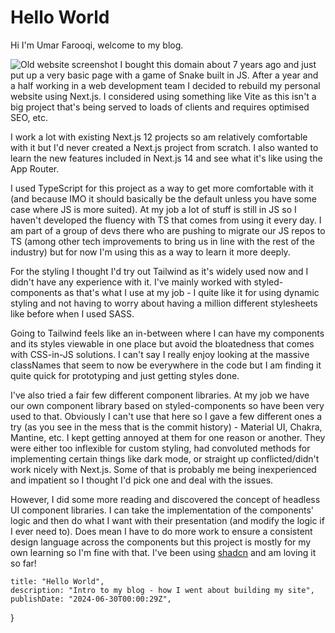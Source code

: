# Hello World

Hi I'm Umar Farooqi, welcome to my blog.

![Old website screenshot](./old-website.png)
I bought this domain about 7 years ago and just put up a very basic page with a game of Snake built in JS. After a
year and a half working in a web development team I decided to rebuild my personal website using Next.js. I
considered using something like Vite as this isn't a big project that's being served to loads of clients and
requires optimised SEO, etc.

I work a lot with existing Next.js 12 projects so am relatively comfortable with it but
I'd never created a Next.js project from scratch. I also wanted to learn the new features included in Next.js 14 and
see what it's like using the App Router.


I used TypeScript for this project as a way to get more comfortable with it (and because IMO it should basically be the
default unless you have some case where JS is more suited). At my job a lot of stuff is still in JS so I haven't
developed the fluency with TS that comes from using it every day. I am part of a group of devs there who are pushing
to migrate our JS repos to TS (among other tech improvements to bring us in line with the rest of the industry) but
for now I'm using this as a way to learn it more deeply.


For the styling I thought I'd try out Tailwind as it's widely used now and I didn't have any experience with it.
I've mainly worked with styled-components as that's what I use at my job - I quite like it for using dynamic styling
and not having to worry about having a million different stylesheets like before when I used SASS.

Going to Tailwind feels like an in-between where I can have my components and its styles viewable in one place but
avoid the bloatedness that comes with CSS-in-JS solutions. I can't say I really enjoy looking at the massive
classNames that seem to now be everywhere in the code but I am finding it quite quick for prototyping and just
getting styles done.


I've also tried a fair few different component libraries. At my job we have our own component library based on
styled-components so have been very used to that. Obviously I can't use that here so I gave a few different ones a
try (as you see in the mess that is the commit history) - Material UI, Chakra, Mantine, etc. I kept getting annoyed
at them for one reason or another. They were either too inflexible for custom styling, had convoluted methods for
implementing certain things like dark mode, or straight up conflicted/didn't work nicely with Next.js. Some of
that is probably me being inexperienced and impatient so I thought I'd pick one and deal with the issues.


However, I did some more reading and discovered the concept of headless UI component libraries. I can take the
implementation of the components' logic and then do what I want with their presentation (and modify the logic if I
ever need to). Does mean I have to do more work to ensure a consistent design language across the components but
this project is mostly for my own learning so I'm fine with that. I've been using [shadcn](https://ui.shadcn.com)
and am loving it so far!

    title: "Hello World",
    description: "Intro to my blog - how I went about building my site",
    publishDate: "2024-06-30T00:00:29Z",
}